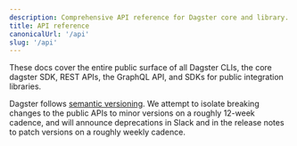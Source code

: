 ```yaml
---
description: Comprehensive API reference for Dagster core and library.
title: API reference
canonicalUrl: '/api'
slug: '/api'
---
```


These docs cover the entire public surface of all Dagster CLIs, the core dagster SDK, REST APIs, the GraphQL API, and SDKs for public integration libraries.

Dagster follows [semantic versioning](https://semver.org). We attempt to isolate breaking changes to the public APIs to minor versions on a roughly 12-week cadence, and will announce deprecations in Slack and in the release notes to patch versions on a roughly weekly cadence.
